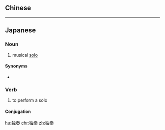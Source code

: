 {{also|獨奏}}
==Chinese==
{{zh-see|獨奏}}

----

==Japanese==
{{ja-kanjitab|どく|そう|yomi=o}}

===Noun===
{{ja-noun|どくそう|kyu=獨奏}}

# musical [[solo]]

====Synonyms====
* {{ja-r|ソロ}}

===Verb===
{{ja-verb-suru|どくそう|kyu=獨奏}}

# to perform a solo

====Conjugation====
{{ja-suru|どくそう}}

[[hu:独奏]]
[[chr:独奏]]
[[zh:独奏]]